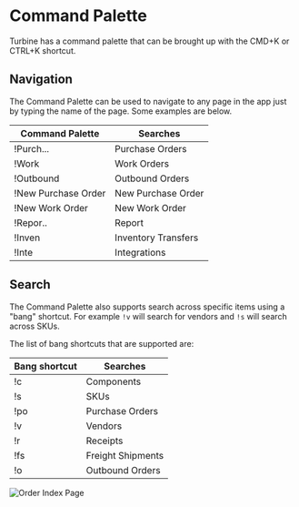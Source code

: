 # Command Palette

Turbine has a command palette that can be brought up with the CMD+K or CTRL+K shortcut. 

## Navigation

The Command Palette can be used to navigate to any page in the app just by typing the name of the page. Some examples are below.

| Command Palette      | Searches             |
|----------------------|----------------------|
| !Purch...            | Purchase Orders      |
| !Work                | Work Orders          |
| !Outbound            | Outbound Orders      |
| !New Purchase Order  | New Purchase Order   |
| !New Work Order      | New Work Order       |
| !Repor..             | Report               |
| !Inven               | Inventory Transfers  |
| !Inte                | Integrations         |

## Search

The Command Palette also supports search across specific items using a "bang" shortcut. For example `!v` will search for vendors and `!s` will search across SKUs. 

The list of bang shortcuts that are supported are:

| Bang shortcut        | Searches             |
|----------------------|----------------------|
| !c                   | Components           |
| !s                   | SKUs                 |
| !po                  | Purchase Orders      |
| !v                   | Vendors              |
| !r                   | Receipts             |
| !fs                  | Freight Shipments    |
| !o                   | Outbound Orders      |

![Order Index Page](../../static/img/command_palette.gif)
